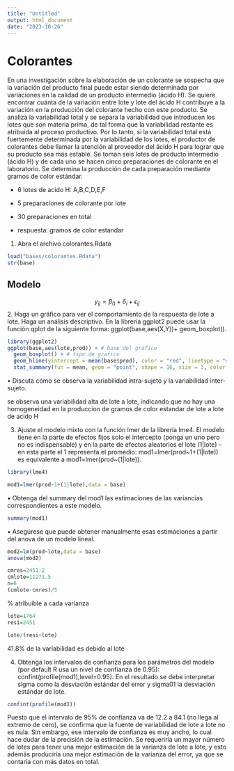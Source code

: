 ```yaml
---
title: "Untitled"
output: html_document
date: "2023-10-26"
---
```


# Colorantes
En una investigación sobre la elaboración de un colorante se sospecha que la variación del producto final
puede estar siendo determinada por variaciones en la calidad de un producto intermedio (ácido H). Se quiere
encontrar cuánta de la variación entre lote y lote del ácido H contribuye a la variación en la producción del
colorante hecho con este producto. Se analiza la variabilidad total y se separa la variabilidad que introducen
los lotes que son materia prima, de tal forma que la variabilidad restante es atribuida al proceso productivo.
Por lo tanto, si la variabilidad total está fuertemente determinada por la variabilidad de los lotes, el productor
de colorantes debe llamar la atención al proveedor del ácido H para lograr que su producto sea más estable.
Se toman seis lotes de producto intermedio (ácido H) y de cada uno se hacen cinco preparaciones de colorante
en el laboratorio. Se determina la producción de cada preparación mediante gramos de color estándar.

* 6 lotes de acido H: A,B,C,D,E,F
* 5 preparaciones de colorante por lote
* 30 preparaciones en total

* respuesta: gramos de color estandar

1. Abra el archivo colorantes.Rdata

```r
load("bases/colorantes.Rdata")
str(base)
```
## Modelo
$$y_{ij}=\beta_0+\delta_i+\epsilon_{ij}$$
2. Haga un gráfico para ver el comportamiento de la respuesta de lote a lote. Haga un análisis descriptivo.
En la librería ggplot2 puede usar la función qplot de la siguiente forma: ggplot(base,aes(X,Y))+ geom_boxplot().

```r
library(ggplot2)
ggplot(base,aes(lote,prod)) + # base del grafico 
  geom_boxplot() + # tipo de grafico 
  geom_hline(yintercept = mean(base$prod), color = "red", linetype = "dashed") + # agregar la media general
  stat_summary(fun = mean, geom = "point", shape = 16, size = 3, color = "red") # agregar medias condicionales
```

• Discuta cómo se observa la variabilidad intra-sujeto y la variabilidad inter-sujeto.

se observa una variabilidad alta de lote a lote, indicando que no hay una homogeneidad en la produccion de gramos de color estandar de lote a lote de acido H

3. Ajuste el modelo mixto con la función lmer de la librería lme4. El modelo tiene en la parte de efectos
fijos solo el intercepto (ponga un uno pero no es indispensable) y en la parte de efectos aleatorios el lote
(1|lote) – en esta parte el 1 representa el promedio: mod1=lmer(prod~1+(1|lote)) es equivalente a
mod1=lmer(prod~(1|lote)).
```r
library(lme4)
```
```r
mod1=lmer(prod~1+(1|lote),data = base)
```

• Obtenga del summary del mod1 las estimaciones de las variancias correspondientes a este modelo.
```r
summary(mod1)
```

• Asegúrese que puede obtener manualmente esas estimaciones a partir del anova de un modelo lineal.
```r
mod2=lm(prod~lote,data = base)
anova(mod2)
```
```r
cmres=2451.2
cmlote=11271.5
n=6
(cmlote-cmres)/5
```
% atribuible a cada varianza
```r
lote=1764     
resi=2451

lote/(resi+lote)
```
41.8% de la variabilidad es debido al lote 

4. Obtenga los intervalos de confianza para los parámetros del modelo (por default R usa un nivel de
confianza de 0.95): confint(profile(mod1),level=0.95). En el resultado se debe interpretar sigma
como la desviación estándar del error y sigma01 la desviación estándar de lote.
```r
confint(profile(mod1))
```

Puesto que el intervalo de 95% de confianza va de 12.2 a 84.1 (no llega al extremo de cero),
se confirma que la fuente de variabilidad de lote a lote no es nula. Sin embargo, ese intervalo
de confianza es muy ancho, lo cual hace dudar de la precisión de la estimación. Se requeriría
un mayor número de lotes para tener una mejor estimación de la varianza de lote a lote, y esto
además produciría una mejor estimación de la varianza del error, ya que se contaría con más
datos en total.

